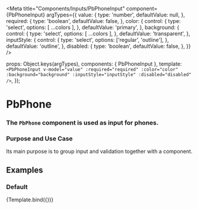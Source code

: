 
<Meta
  title="Components/Inputs/PbPhoneInput"
  component={PbPhoneInput}
  argTypes={{
    value: {
      type: 'number',
      defaultValue: null,
    },
    required: {
      type: 'boolean',
      defaultValue: false,
    },
    color: {
      control: {
        type: 'select',
        options: [ ...colors ],
      },
      defaultValue: 'primary',
    },
    background: {
      control: {
        type: 'select',
        options: [ ...colors ],
      },
      defaultValue: 'transparent',
    },
    inputStyle: {
      control: {
        type: 'select',
        options: ['regular', 'outline'],
      },
      defaultValue: 'outline',
    },
    disabled: {
      type: 'boolean',
      defaultValue: false,
    },
  }}
/>

  props: Object.keys(argTypes),
  components: { PbPhoneInput },
  template: `
    <PbPhoneInput
      v-model="value"
      :required="required"
      :color="color"
      :background="background"
      :inputStyle="inputStyle"
      :disabled="disabled"
    />
  `,
});

# **PbPhone**
### The `PbPhone` component is used as input for phones.

### Purpose and Use Case
Its main purpose is to group input and validation together with a component.

## Examples

### Default

<Canvas>
  <Story name="Default">
    {Template.bind({})}
  </Story>
</Canvas>
